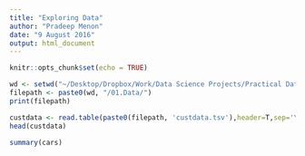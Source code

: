 ```yaml
---
title: "Exploring Data"
author: "Pradeep Menon"
date: "9 August 2016"
output: html_document
---
```


```r
knitr::opts_chunk$set(echo = TRUE)
```

```r
wd <- setwd("~/Desktop/Dropbox/Work/Data Science Projects/Practical Data Science with R")
filepath <- paste0(wd, "/01.Data/")
print(filepath)

custdata <- read.table(paste0(filepath, 'custdata.tsv'),header=T,sep='\t')
head(custdata)

summary(cars)
```
